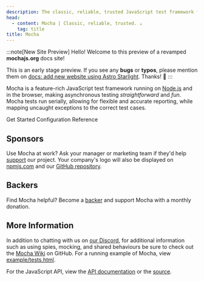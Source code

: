 ```yaml
---
description: The classic, reliable, trusted JavaScript test framework for Node.js & the Browser. ☕
head:
  - content: Mocha | Classic, reliable, trusted. ☕
    tag: title
title: Mocha
---
```




:::note[New Site Preview]
Hello!
Welcome to this preview of a revamped **mochajs.org** docs site!

This is an early stage preview.
If you see any **bugs** or **typos**, please mention them on [docs: add new website using Astro Starlight](https://github.com/mochajs/mocha/pull/5246).
Thanks!
🤎
:::

<Badges />

Mocha is a feature-rich JavaScript test framework running on [Node.js](https://nodejs.org) and in the browser, making asynchronous testing _straightforward_ and _fun_.
Mocha tests run serially, allowing for flexible and accurate reporting, while mapping uncaught exceptions to the correct test cases.

<LinkButton href="/getting-started">Get Started</LinkButton>
<LinkButton href="/running/configuring" variant="secondary">
  Configuration Reference
</LinkButton>

## Sponsors

Use Mocha at work?
Ask your manager or marketing team if they'd help [support](https://opencollective.com/mochajs#support) our project.
Your company's logo will also be displayed on [npmjs.com](http://npmjs.com/package/mocha) and our [GitHub repository](https://github.com/mochajs/mocha#sponsors).

<Supporters size="medium" data={supporters.sponsors} />

## Backers

Find Mocha helpful?
Become a [backer](https://opencollective.com/mochajs#support) and support Mocha with a monthly donation.

<Supporters size="small" data={supporters.backers} />

## More Information

In addition to chatting with us on [our Discord](https://discord.gg/KeDn2uXhER), for additional information such as using
spies, mocking, and shared behaviours be sure to check out the [Mocha Wiki](https://github.com/mochajs/mocha/wiki) on GitHub.
For a running example of Mocha, view [example/tests.html](example/tests.html).

For the JavaScript API, view the [API documentation](/api) or the [source](https://github.com/mochajs/mocha/blob/main/lib/mocha.js).

<ClientRedirects client:load />
